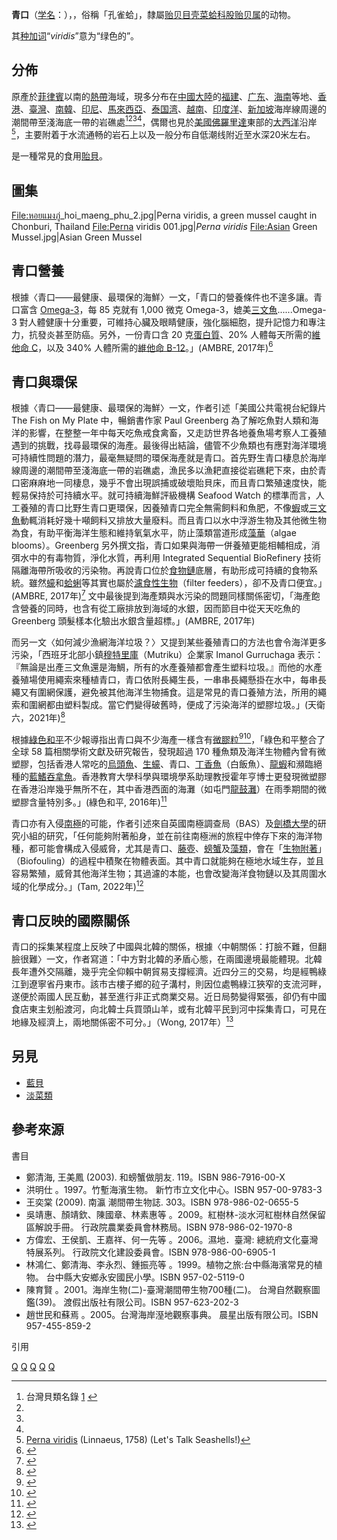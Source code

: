 {{noteTA|1=zh-cn:翡翠贻贝;zh-hk:青口;zh-tw:綠殼菜蛤;|2=zh-cn:青口镇;zh-hk:青口鎮;zh-tw:青口鎮;|G1=Unit}}
{{Otheruses|青口镇|other=名叫青-{}-口的乡鎮}}
{{Speciesbox
| image = %E0%B8%AB%E0%B8%AD%E0%B8%A2%E0%B9%81%E0%B8%A1%E0%B8%87%E0%B8%A0%E0%B8%B9%E0%B9%88_hoi_maeng_phu_1.jpg
| image_width = 250px
| taxon = Perna viridis
| authority = ([[卡尔·林奈|Linnaeus]], 1758)<ref name="shell-sinica"/><ref name="TaiBNET-313436"/><ref name="taubif-namecode-313436"/><ref name="digitalarchives"/>
|synonyms_ref=<ref name="TaiBNET-313436"/><ref name="taubif-namecode-313436"/>
|synonyms=
*''Mytilus opalus'' Lamarck, 1819
*''Mytilus smaragdinus'' Gmelin, 1791
*''Mytilus viridis'' Linnaeus, 1758
}}
{{各地中文名
|cn=翡翠贻贝<ref name="shell-sinica"/>
|tw=綠殼菜蛤<br/>（俗名：孔雀蛤、淡菜、翡翠貽貝）<ref name="shell-sinica"/><ref name="TaiBNET-313436"/><ref name="taubif-namecode-313436"/>
|hk=青口
}}

'''青口'''（[[学名|学名]]：''{{lang|la|'''Perna viridis'''}}''），{{各地中文名|display=inline|cn=翡翠贻贝<ref name="shell-sinica"/>|tw=綠殼菜蛤<ref name="shell-sinica"/><ref name="TaiBNET-313436"/><ref name="taubif-namecode-313436"/>|hk=青口}}，俗稱「孔雀蛤」，隸屬[[贻贝目|贻贝目]][[壳菜蛤科|壳菜蛤科]][[股贻贝属|股贻贝属]]的动物{{r|id10784}}。

其[[种加词|种加词]]“''viridis''”意为“绿色的”。

==分佈==
原產於[[菲律賓|菲律賓]]以南的[[熱帶|熱帶]]海域，現多分布在[[中國大陸|中國大陸]]的[[福建|福建]]、[[广东|广东]]、[[海南|海南]]等地{{r|id10784}}、[[香港|香港]]、[[臺灣|臺灣]]、[[南韓|南韓]]、[[印尼|印尼]]、[[馬來西亞|馬來西亞]]、[[泰国湾|泰国湾]]{{r|id10784}}、[[越南|越南]]{{r|id10784}}、[[印度洋|印度洋]]{{r|id10784}}、[[新加坡|新加坡]]海岸線周邊的潮間帶至淺海底一帶的岩礁處<ref name="shell-sinica">台灣貝類名錄 [http://shell.sinica.edu.tw/chinese/shellpic_T.php?science_no=2208] {{Wayback|url=http://shell.sinica.edu.tw/chinese/shellpic_T.php?science_no=2208 |date=20160304123347 }}{{cite web|url=http://shell.sinica.edu.tw/chinese/shellbase_detail.php?science_no=2208|title=中文名 綠-{}-殼-{}-菜-{}-蛤 Perna viridis 中國大陸名 翡-{}-翠-{}-贻-{}-贝 中文俗名或其他中文名 孔雀蛤、翡翠貽貝|publisher=[[數位典藏|數位典藏]]國家型科技計畫、[[中央研究院|中央研究院]]生物多樣性研究中心|work= 台湾贝类资料库|accessdate=2009-08-11}}</ref><ref name="TaiBNET-313436"/><ref name="taubif-namecode-313436"/><ref name="digitalarchives"/>，偶爾也見於[[美國|美國]][[佛羅里達|佛羅里達]]東部的[[大西洋|大西洋]]沿岸<ref>[http://z14.invisionfree.com/Conchologist_Forum/ar/t2021.htm Perna viridis] {{Wayback|url=http://z14.invisionfree.com/Conchologist_Forum/ar/t2021.htm |date=20140407075007 }} (Linnaeus, 1758) (Let's Talk Seashells!)</ref>，主要附着于水流通畅的岩石上以及一般分布自低潮线附近至水深20米左右{{r|id10784}}。

是一種常見的食用[[貽貝|貽貝]]。

==圖集==
<gallery>
File:หอยแมงภู่_hoi_maeng_phu_2.jpg|Perna viridis, a green mussel caught in Chonburi, Thailand
File:Perna viridis 001.jpg|''Perna viridis''
File:Asian Green Mussel.jpg|Asian Green Mussel
</gallery>

== 青口營養 ==
根據〈青口——最健康、最環保的海鮮〉一文，「青口的營養條件也不遑多讓。青口富含 [[Ω-3脂肪酸|Omega-3]]，每 85 克就有 1,000 微克 Omega-3，媲美[[鮭魚|三文魚]]......Omega-3 對人體健康十分重要，可維持心臟及眼睛健康，強化腦細胞，提升記憶力和專注力，抗發炎甚至防癌。另外，一份青口含 20 克[[蛋白质|蛋白質]]、20% 人體每天所需的[[维生素C|維他命 C]]，以及 340% 人體所需的[[维生素B12|維他命 B-12]]。」(AMBRE, 2017年)<ref>{{Cite web |date=2017-05-31 |title=青口——最健康、最環保的海鮮 |url=https://www.cup.com.hk/2017/06/01/what-the-best-seafood-to-eat/ |website=*CUP |language=en-US |access-date=2022-07-01}}</ref>

== 青口與環保 ==
根據〈青口——最健康、最環保的海鮮〉一文，作者引述「美國公共電視台紀錄片 The Fish on My Plate 中，暢銷書作家 Paul Greenberg 為了解吃魚對人類和海洋的影響，在整整一年中每天吃魚戒食禽畜，又走訪世界各地養魚場考察人工養殖遇到的挑戰，找尋最環保的海產。最後得出結論，儘管不少魚類也有應對海洋環境可持續性問題的潛力，最毫無疑問的環保海產就是青口。首先野生青口棲息於海岸線周邊的潮間帶至淺海底一帶的岩礁處，漁民多以漁耙直接從岩礁耙下來，由於青口密麻麻地一同棲息，幾乎不會出現誤捕或破壞貽貝床，而且青口繁殖速度快，能輕易保持於可持續水平。就可持續海鮮評級機構 Seafood Watch 的標準而言，人工養殖的青口比野生青口更環保，因養殖青口完全無需飼料和魚肥，不像[[虾|蝦]]或[[鮭魚|三文魚]]動輒消耗好幾十噸飼料又排放大量廢料。而且青口以水中浮游生物及其他微生物為食，有助平衡海洋生態和維持氧氣水平，防止藻類當道形成[[藻华|藻華]]（algae blooms）。Greenberg 另外撰文指，青口如果與海帶一併養殖更能相輔相成，消弭水中的有毒物質，淨化水質，再利用 Integrated Sequential BioRefinery 技術隔離海帶所吸收的污染物。再說青口位於[[食物鏈|食物鏈]]底層，有助形成可持續的食物系統。雖然[[牡蠣|蠔]]和[[蛤蜊|蛤蜊]]等其實也屬於[[滤食性动物|濾食性生物]]（filter feeders），卻不及青口便宜。」(AMBRE, 2017年)<ref>{{Cite web |date=2017-05-31 |title=青口——最健康、最環保的海鮮 |url=https://www.cup.com.hk/2017/06/01/what-the-best-seafood-to-eat/ |website=*CUP |language=en-US |access-date=2022-07-01}}</ref> 文中最後提到海產類與水污染的問題同樣關係密切，「海產飽含營養的同時，也含有從工廠排放到海域的水銀，因而節目中從天天吃魚的 Greenberg 頭髮樣本化驗出水銀含量超標。」(AMBRE, 2017年)

而另一文〈如何減少漁網海洋垃圾？〉又提到某些養殖青口的方法也會令海洋更多污染，「西班牙北部小鎮[[穆特里库|穆特里庫]]（Mutriku）企業家 Imanol Gurruchaga 表示：『無論是出產三文魚還是海鯛，所有的水產養殖都會產生塑料垃圾。』而他的水產養殖場使用繩索來種植青口，青口依附長繩生長，一串串長繩懸掛在水中，每串長繩又有圍網保護，避免被其他海洋生物捕食。這是常見的青口養殖方法，所用的繩索和圍網都由塑料製成。當它們變得破舊時，便成了污染海洋的塑膠垃圾。」(天衛六，2021年)<ref>{{Cite web |date=2021-05-06 |title=如何減少漁網海洋垃圾？ |url=https://www.cup.com.hk/2021/05/07/reduce-plastic-fishing-gear-waste/ |website=*CUP |language=en-US |access-date=2022-07-01}}</ref>

根據[[绿色和平|綠色和平]]不少報導指出青口與不少海產一樣含有[[塑料微珠|微膠粒]]<ref>{{Cite web |date=2018-06-24 |title=綠色和平：吞拿魚罐頭的隱藏秘密 |url=https://www.cup.com.hk/2018/06/25/greenpeace-secrets-behind-canned-tuna/ |website=*CUP |language=en-US |access-date=2022-07-01}}</ref><ref>{{Cite web |date=2016-10-19 |title=綠色和平：廢棄膠袋的神奇功能 |url=https://www.cup.com.hk/2016/10/20/function-of-abandoned-plastic-bag/ |website=*CUP |language=en-US |access-date=2022-07-01}}</ref>，「綠色和平整合了全球 58 篇相關學術文獻及研究報告，發現超過 170 種魚類及海洋生物體內曾有微塑膠，包括香港人常吃的[[烏頭魚|烏頭魚]]、[[牡蠣|生蠔]]、青口、[[丁香鱼|丁香魚]]（白飯魚）、[[龍蝦|龍蝦]]和瀕臨絕種的[[藍鰭吞拿魚|藍鰭吞拿魚]]。香港教育大學科學與環境學系助理教授霍年亨博士更發現微塑膠在香港沿岸幾乎無所不在，其中香港西面的海灘（如屯門[[龍鼓灘|龍鼓灘]]）在雨季期間的微塑膠含量特別多。」(綠色和平, 2016年)<ref>{{Cite web |date=2016-08-03 |title=綠色和平：美味壽司背後真相 |url=https://www.cup.com.hk/2016/08/04/greenpeace-no-microbeads/ |website=*CUP |language=en-US |access-date=2022-07-01}}</ref>

青口亦有入侵[[南極|南極]]的可能，作者引述來自英國南極調查局（BAS）及[[剑桥大学|劍橋大學]]的研究小組的研究，「任何能夠附著船身，並在前往南極洲的旅程中倖存下來的海洋物種，都可能會構成入侵威脅，尤其是青口、[[藤壺|藤壺]]、[[螃蟹|螃蟹]]及[[藻類|藻類]]，會在「[[生物附着|生物附著]]」（Biofouling）的過程中積聚在物體表面。其中青口就能夠在極地水域生存，並且容易繁殖，威脅其他海洋生物；其過濾的本能，也會改變海洋食物鏈以及其周圍水域的化學成分。」(Tam, 2022年)<ref>{{Cite web |date=2022-01-11 |title=青口搭「順風船」入侵南極？ |url=https://www.cup.com.hk/2022/01/12/invasive-species-in-antarctica/ |website=*CUP |language=en-US |access-date=2022-07-01}}</ref>

== 青口反映的國際關係 ==
青口的採集某程度上反映了中國與北韓的關係，根據〈中朝關係：打臉不難，但翻臉很難〉一文，作者寫道：「中方對北韓的矛盾心態，在兩國邊境最能體現。北韓長年遭外交隔離，幾乎完全仰賴中朝貿易支撐經濟。近四分三的交易，均是經鴨綠江到遼寧省丹東市。該市古樓子鄉的砬子溝村，則因位處鴨綠江狹窄的支流河畔，遂便於兩國人民互動，甚至進行非正式商業交易。近日局勢變得緊張，卻仍有中國食店東主划船渡河，向北韓士兵買頭山羊，或有北韓平民到河中採集青口，可見在地緣及經濟上，兩地關係密不可分。」（Wong, 2017年）<ref>{{Cite web |date=2017-04-18 |title=中朝關係：打臉不難，但翻臉很難 |url=https://www.cup.com.hk/2017/04/19/nk-china-tension/ |website=*CUP |language=en-US |access-date=2022-07-01}}</ref>

==另見==
*[[藍貝|藍貝]]
* [[淡菜類|淡菜類]]

==參考來源==
;書目
*鄭清海, 王美鳳 (2003). 和螃蟹做朋友. 119。ISBN 986-7916-00-X
*洪明仕 。1997。竹塹海濱生物。 新竹市立文化中心。ISBN 957-00-9783-3
*王奕棠 (2009).  南瀛 潮間帶生物誌. 303。ISBN 978-986-02-0655-5
*吳靖惠、顏靖欽、陳國章、林素惠等 。2009。紅樹林-淡水河紅樹林自然保留區解說手冊。 行政院農業委員會林務局。ISBN 978-986-02-1970-8
*方偉宏、王侯凱、王嘉祥、何一先等 。2006。濕地．臺灣: 總統府文化臺灣特展系列。 行政院文化建設委員會。ISBN 978-986-00-6905-1
*林鴻仁、鄭清海、李永烈、鍾振亮等 。1999。植物之旅:台中縣海濱常見的植物。 台中縣大安鄉永安國民小學。ISBN 957-02-5119-0
*陳育賢 。2001。海岸生物(二)-臺灣潮間帶生物700種(二)。 台灣自然觀察圖鑑(39)。 渡假出版社有限公司。ISBN 957-623-202-3
*趙世民和蘇焉 。2005。台灣海岸溼地觀察事典。 晨星出版有限公司。ISBN 957-455-859-2

;引用
{{reflist|39em|refs=
<ref name="TaiBNET-313436">{{TaiBNET| zh=綠-{}-殼-{}-菜-{}-蛤 | id=313436 | binomial=Perna viridis | authority=Linnaeus, 1758| var= | accessdate=2016-06-19}}</ref>
<ref name="taubif-namecode-313436">{{cite web|url= http://taibif.org.tw/taibif_search/species_detail.php?name_code=313436  |title=  Perna viridis (Linnaeus, 17580) 綠-{}-殼-{}-菜-{}-蛤 |publisher=[[數位典藏|數位典藏]]國家型科技計畫、[[中央研究院|中央研究院]]生物多樣性研究中心|work= 臺灣生物多樣性資訊入口網-TaiBif | accessdate =2016-06-19}}；2015-10-01日之前的前端介面舊版：{{cite web|url=http://taibif.tw/zh/namecode/313436 |title=Perna viridis (Linnaeus, 1758) 綠-{}-殼-{}-菜-{}-蛤|publisher=[[數位典藏|數位典藏]]國家型科技計畫、[[中央研究院|中央研究院]]生物多樣性研究中心|work=臺灣生物多樣性資訊入口網-TaiBif | accessdate =2016-06-19 |archiveurl= http://archive.is/taibif.tw/zh/namecode/313436 | archivedate= 2016-06-19}}</ref>
<ref name="digitalarchives">{{cite web |title=學名:''Perna viridis'' (Linnaeus, 1758) 中文名:綠-{}-殼-{}-菜-{}-蛤 |publisher=  [[數位典藏|數位典藏]]與數位學習國家型科技計畫 | accessdate =2016-02-16 |url= http://catalog.digitalarchives.tw/Search/Search.jsp?QS=Perna+viridis }}</ref>
<ref name='id10784'>{{cite web| url =http://www.bioinfo.cn/db05/BjdwSpecies.php?action=view&id=10784| archiveurl =https://web.archive.org/web/20160305052204/http://www.bioinfo.cn/db05/BjdwSpecies.php?action=view&id=10784| title =翡翠股贻贝| work =《中国动物物种编目数据库》| publisher =中国科学院微生物研究所| author =中国科学院动物研究所| archivedate =2016-03-05| accessdate =2017-11-17| language =zh-hans| deadurl =yes}}</ref>
}}

{{commons+cat|Perna viridis}}

{{可食用软体动物}}
{{Authority control}}
{{Taxonbar|from=Q3271979}}
[[Category:股贻贝属|Q]]
[[Category:綠殼菜蛤屬|Q]]
[[Category:食用貝類|Q]]
[[Category:1758年描述的动物|Q]]
[[Category:卡尔·林奈命名的生物分类|Q]]